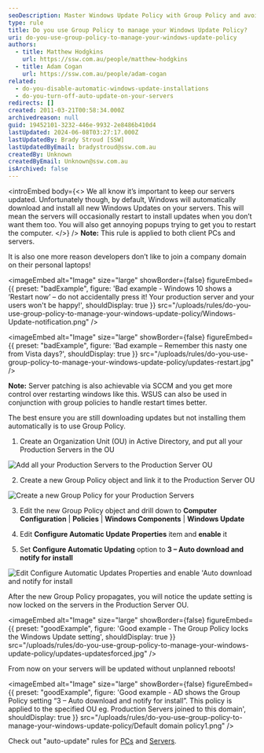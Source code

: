 ```yaml
---
seoDescription: Master Windows Update Policy with Group Policy and avoid unexpected reboots on your servers by configuring automatic updates to download and notify for install.
type: rule
title: Do you use Group Policy to manage your Windows Update Policy?
uri: do-you-use-group-policy-to-manage-your-windows-update-policy
authors:
  - title: Matthew Hodgkins
    url: https://ssw.com.au/people/matthew-hodgkins
  - title: Adam Cogan
    url: https://ssw.com.au/people/adam-cogan
related:
  - do-you-disable-automatic-windows-update-installations
  - do-you-turn-off-auto-update-on-your-servers
redirects: []
created: 2011-03-21T00:58:34.000Z
archivedreason: null
guid: 19452101-3232-446e-9932-2e8486b410d4
lastUpdated: 2024-06-08T03:27:17.000Z
lastUpdatedBy: Brady Stroud [SSW]
lastUpdatedByEmail: bradystroud@ssw.com.au
createdBy: Unknown
createdByEmail: Unknown@ssw.com.au
isArchived: false
---
```


<introEmbed
  body={<>
We all know it’s important to keep our servers updated. Unfortunately though, by default, Windows will automatically download and install all new Windows Updates on your servers. This will mean the servers will occasionally restart to install updates when you don’t want them too. You will also get annoying popups trying to get you to restart the computer.
  </>}
/>
**Note:** This rule is applied to both client PCs and servers.

It is also one more reason developers don’t like to join a company domain on their personal laptops!

<imageEmbed
  alt="Image"
  size="large"
  showBorder={false}
  figureEmbed={{
    preset: "badExample",
    figure: 'Bad example - Windows 10 shows a ‘Restart now’ – do not accidentally press it! Your production server and your users won\'t be happy!',
    shouldDisplay: true
  }}
  src="/uploads/rules/do-you-use-group-policy-to-manage-your-windows-update-policy/Windows-Update-notification.png"
/>

<imageEmbed
  alt="Image"
  size="large"
  showBorder={false}
  figureEmbed={{
    preset: "badExample",
    figure: 'Bad example – Remember this nasty one from Vista days?',
    shouldDisplay: true
  }}
  src="/uploads/rules/do-you-use-group-policy-to-manage-your-windows-update-policy/updates-restart.jpg"
/>

**Note:** Server patching is also achievable via SCCM and you get more control over restarting windows like this. WSUS can also be used in conjunction with group policies to handle restart times better.

The best ensure you are still downloading updates but not installing them automatically is to use Group Policy.

1. Create an Organization Unit (OU) in Active Directory, and put all your Production Servers in the OU

![Add all your Production Servers to the Production Server OU](/uploads/rules/do-you-use-group-policy-to-manage-your-windows-update-policy/updates-adou.jpg)

2. Create a new Group Policy object and link it to the Production Server OU

![Create a new Group Policy for your Production Servers](/uploads/rules/do-you-use-group-policy-to-manage-your-windows-update-policy/updates-gpo.jpg)

3. Edit the new Group Policy object and drill down to
   **Computer Configuration** | **Policies** | **Windows Components** | **Windows Update**

4. Edit
   **Configure Automatic Update Properties** item and **enable** it

5. Set **Configure Automatic Updating** option to **3 – Auto download and notify for install**

![Edit Configure Automatic Updates Properties and enable 'Auto download and notify for install](/uploads/rules/do-you-use-group-policy-to-manage-your-windows-update-policy/updates-editgp.jpg)

After the new Group Policy propagates, you will notice the update setting is now locked on the servers in the Production Server OU.

<imageEmbed
  alt="Image"
  size="large"
  showBorder={false}
  figureEmbed={{
    preset: "goodExample",
    figure: 'Good example - The Group Policy locks the Windows Update setting',
    shouldDisplay: true
  }}
  src="/uploads/rules/do-you-use-group-policy-to-manage-your-windows-update-policy/updates-updatesforced.jpg"
/>

From now on your servers will be updated without unplanned reboots!

<imageEmbed
  alt="Image"
  size="large"
  showBorder={false}
  figureEmbed={{
    preset: "goodExample",
    figure: 'Good example - AD shows the Group Policy setting “3 – Auto download and notify for install”. This policy is applied to the specified OU eg. Production Servers joined to this domain',
    shouldDisplay: true
  }}
  src="/uploads/rules/do-you-use-group-policy-to-manage-your-windows-update-policy/Default domain policy1.png"
/>

Check out "auto-update" rules for [PCs](/do-you-disable-automatic-windows-update-installations) and [Servers](/do-you-turn-off-auto-update-on-your-servers).
